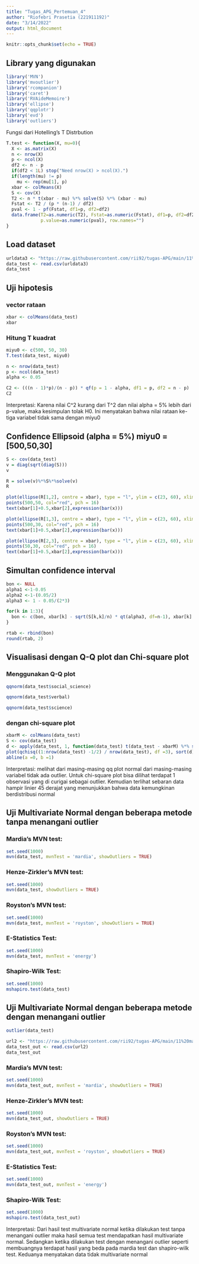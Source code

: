 ```yaml
---
title: "Tugas_APG_Pertemuan_4"
author: "Riofebri Prasetia (221911192)"
date: "3/14/2022"
output: html_document
---
```


```r
knitr::opts_chunk$set(echo = TRUE)
```

## Library yang digunakan
```r
library('MVN')
library('mvoutlier')
library('rcompanion')
library('caret')
library('RVAideMemoire')
library('ellipse')
library('qqplotr')
library('evd')
library('outliers')
```

Fungsi dari Hotelling's T Distrbution
```r
T.test <- function(X, mu=0){ 
  X <- as.matrix(X) 
  n <- nrow(X) 
  p <- ncol(X) 
  df2 <- n - p 
  if(df2 < 1L) stop("Need nrow(X) > ncol(X).") 
  if(length(mu) != p) 
    mu <- rep(mu[1], p) 
  xbar <- colMeans(X) 
  S <- cov(X) 
  T2 <- n * t(xbar - mu) %*% solve(S) %*% (xbar - mu) 
  Fstat <- T2 / (p * (n-1) / df2) 
  pval <- 1 - pf(Fstat, df1=p, df2=df2) 
  data.frame(T2=as.numeric(T2), Fstat=as.numeric(Fstat), df1=p, df2=df2,
             p.value=as.numeric(pval), row.names="")
}
```

## Load dataset
```r
urldata3 <- "https://raw.githubusercontent.com/rii92/tugas-APG/main/11%20maret%202022/College_Test.csv"
data_test <- read.csv(urldata3)
data_test
```
## Uji hipotesis
### vector rataan
```r
xbar <- colMeans(data_test)
xbar
```
### Hitung T kuadrat
```r
miyu0 <- c(500, 50, 30)
T.test(data_test, miyu0)
```

```r
n <- nrow(data_test)
p <- ncol(data_test)
alpha <- 0.05

C2 <- (((n - 1)*p)/(n - p)) * qf(p = 1 - alpha, df1 = p, df2 = n - p)
C2
```

Interpretasi:
Karena nilai C^2 kurang dari T^2 dan nilai alpha = 5% lebih dari p-value, maka kesimpulan tolak H0. Ini menyatakan bahwa nilai rataan ke-tiga variabel tidak sama dengan miyu0 

## Confidence Ellipsoid (alpha = 5%) miyu0 = [500,50,30]
```r
S <- cov(data_test)
v = diag(sqrt(diag(S)))
v
```

```r
R = solve(v)%*%S%*%solve(v) 
R
```

```r
plot(ellipse(R[1,2], centre = xbar), type = "l", ylim = c(23, 60), xlim = c(490, 540)) 
points(500,50, col="red", pch = 16)
text(xbar[1]+0.5,xbar[2],expression(bar(x)))
```


```r
plot(ellipse(R[1,3], centre = xbar), type = "l", ylim = c(23, 60), xlim = c(490, 540)) 
points(500,30, col="red", pch = 16)
text(xbar[1]+0.5,xbar[2],expression(bar(x)))
```

```r
plot(ellipse(R[2,3], centre = xbar), type = "l", ylim = c(23, 60), xlim = c(30, 530)) 
points(50,30, col="red", pch = 16)
text(xbar[1]+0.5,xbar[2],expression(bar(x)))
```
## Simultan confidence interval
```r
bon <- NULL 
alpha1 <-1-0.05 
alpha2 <-1-(0.05/2) 
alpha3 <- 1 - 0.05/(2*3)

for(k in 1:3){
  bon <- c(bon, xbar[k] - sqrt(S[k,k]/n) * qt(alpha3, df=n-1), xbar[k] + sqrt(S[k,k]/n) * qt(alpha3, df=n-1))
}

rtab <- rbind(bon)
round(rtab, 2)
```

## Visualisasi dengan Q-Q plot dan Chi-square plot

### Menggunakan Q-Q plot

```r
qqnorm(data_test$social_science)
```


```r
qqnorm(data_test$verbal)
```


```r
qqnorm(data_test$science)
```

### dengan chi-square plot
```r
xbarM <- colMeans(data_test)
S <- cov(data_test)
d <- apply(data_test, 1, function(data_test) t(data_test - xbarM) %*% solve(S) %*% (data_test - xbarM))
plot(qchisq((1:nrow(data_test) -1/2) / nrow(data_test), df =3), sort(d), xlab = expression(paste(chi[3]^2," Quantile")), ylab ="Ordered distances")
abline(a =0, b =1)
```
Interpretasi:
melihat dari masing-masing qq plot normal dari masing-masing variabel tidak ada outlier. Untuk chi-square plot bisa dilihat terdapat 1 observasi yang di curigai sebagai outlier. Kemudian terlihat sebaran data hampir linier 45 derajat yang menunjukkan bahwa data kemungkinan berdistribusi normal

## Uji Multivariate Normal dengan beberapa metode tanpa menangani outlier
### Mardia’s MVN test:
```r
set.seed(1000)
mvn(data_test, mvnTest = 'mardia', showOutliers = TRUE)
```

### Henze-Zirkler’s MVN test:
```r
set.seed(1000)
mvn(data_test, showOutliers = TRUE)
```

### Royston’s MVN test:
```r
set.seed(1000)
mvn(data_test, mvnTest = 'royston', showOutliers = TRUE)
```

### E-Statistics Test:
```r
set.seed(1000)
mvn(data_test, mvnTest = 'energy')
```

### Shapiro-Wilk Test:
```r
set.seed(1000)
mshapiro.test(data_test)
```

## Uji Multivariate Normal dengan beberapa metode dengan menangani outlier
```r
outlier(data_test)
```
```r
url2 <- "https://raw.githubusercontent.com/rii92/tugas-APG/main/11%20maret%202022/College_Test_tanpaoutliers.csv"
data_test_out <- read.csv(url2)
data_test_out
```


### Mardia’s MVN test:
```r
set.seed(1000)
mvn(data_test_out, mvnTest = 'mardia', showOutliers = TRUE)
```

### Henze-Zirkler’s MVN test:
```r
set.seed(1000)
mvn(data_test_out, showOutliers = TRUE)
```

### Royston’s MVN test:
```r
set.seed(1000)
mvn(data_test_out, mvnTest = 'royston', showOutliers = TRUE)
```

### E-Statistics Test:
```r
set.seed(1000)
mvn(data_test_out, mvnTest = 'energy')
```

### Shapiro-Wilk Test:
```r
set.seed(1000)
mshapiro.test(data_test_out)
```
Interpretasi:
Dari hasil test multivariate normal ketika dilakukan test tanpa menangani outlier maka hasil semua test mendapatkan hasil multivariate normal. Sedangkan ketika dilakukan test dengan menangani outlier seperti membuangnya terdapat hasil yang beda pada mardia test dan shapiro-wilk test. Keduanya menyatakan data tidak multivariate normal




